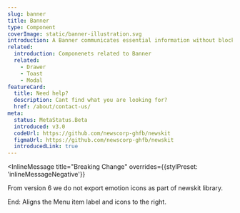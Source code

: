 ```yaml
---
slug: banner
title: Banner
type: Component
coverImage: static/banner-illustration.svg
introduction: A Banner communicates essential information without blocking an experience. They are positioned at the top of the screen, so they are noticeable. They require user action to disappear.
related:
  introduction: Componenets related to Banner
  related:
    - Drawer
    - Toast
    - Modal
featureCard:
  title: Need help?
  description: Cant find what you are looking for?
  href: /about/contact-us/
meta:
  status: MetaStatus.Beta
  introduced: v3.0
  codeUrl: https://github.com/newscorp-ghfb/newskit
  figmaUrl: https://github.com/newscorp-ghfb/newskit
  introducedLink: true
---
```


<InlineMessage
  title="Breaking Change"
  overrides={{stylPreset: 'inlineMessageNegative'}}
>
  From version 6 we do not export emotion icons as part of newskit library.
</InlineMessage>

<Mono>End</Mono>: Aligns the Menu item label and icons to the right.